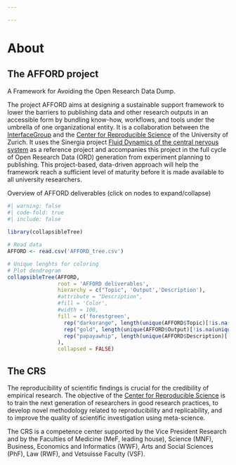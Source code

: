 ```yaml
---

---
```


# About {.unnumbered}

<!-- ![](images/AFFORD_intro_trimmed.gif){width="100%" fig-align="center"} -->

## The AFFORD project

A Framework for Avoiding the Open Research Data Dump.


The project AFFORD aims at designing a sustainable support framework to lower the barriers to publishing data and other research outputs in an accessible form by bundling know-how, workflows, and tools under the umbrella of one organizational entity. It is a collaboration between the [InterfaceGroup](https://interfacegroup.ch/) and the [Center for Reproducible Science](https://www.crs.uzh.ch/en.html) of the University of Zurich. It uses the Sinergia project [Fluid Dynamics of the central nervous system](https://interfacegroup.ch/project/fluid-dynamics-of-the-central-nervous-system/) as a reference project and accompanies this project in the full cycle of Open Research Data (ORD) generation from experiment planning to publishing. This project-based, data-driven approach will help the framework reach a sufficient level of maturity before it is made available to all university researchers.


Overview of AFFORD deliverables 
(click on nodes to expand/collapse)

```r
#| warning: false
#| code-fold: true
#| include: false
 
library(collapsibleTree)

# Read data 
AFFORD <- read.csv('AFFORD_tree.csv')

# Unique lenghts for coloring  
# Plot dendrogram 
collapsibleTree(AFFORD, 
                root = 'AFFORD deliverables',
                hierarchy = c("Topic", 'Output','Description'),  
                #attribute = "Description",
                #fill = 'Color',
                #width = 100,
                fill = c('forestgreen',
                  rep("darkorange", length(unique(AFFORD$Topic)[!is.na(unique(AFFORD$Topic))])),
                  rep("gold", length(unique(AFFORD$Output)[!is.na(unique(AFFORD$Output))])),
                  rep("papayawhip", length(unique(AFFORD$Description)[!is.na(unique(AFFORD$Description))]))
                ),
                collapsed = FALSE)

```





## The CRS

The reproducibility of scientific findings is crucial for the credibility of empirical research. The objective of the [Center for Reproducible Science](https://www.crs.uzh.ch/en.html) is to train the next generation of researchers in good research practices, to develop novel methodology related to reproducibility and replicability, and to improve the quality of scientific investigation using meta-science.

The CRS is a competence center supported by the Vice President Research and by the Faculties of Medicine (MeF, leading house), Science (MNF), Business, Economics and Informatics (WWF), Arts and Social Sciences (PhF), Law (RWF), and Vetsuisse Faculty (VSF).
